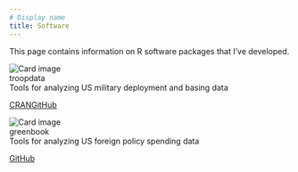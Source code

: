 ---
# Display name
title: Software
---


This page contains information on R software packages that I've developed.



<div class = "row">

<div class= "column">

<div class="card-github">
  <img class="card-img-top" src="/media/troopdata-hex-logo.png" alt="Card image">
  <div class="card-header">troopdata</div>
  <div class="card-github-body">Tools for analyzing US military deployment and basing data</div>
  <div class="card-links">
  <a href="https://cran.r-project.org/package=troopdata" class="card-link">CRAN</a><a href="https://github.com/meflynn/troopdata" class="card-link">GitHub</a>
</div>
</div>

</div>

<div class = "column">

<div class="card-github">
  <img class="card-img-top" src="/media/greenbook-hex-logo.png" alt="Card image">
  <div class="card-header">greenbook</div>
  <div class="card-github-body">Tools for analyzing US foreign policy spending data</div>
  <div class="card-links">
  <a href="https://github.com/meflynn/greenbok" class="card-link">GitHub</a>
</div>
</div>
 

</div>
</div>
